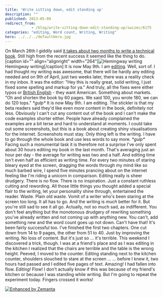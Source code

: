 ```yaml
---
title: 'Write sitting down, edit standing up'
description: ""
published: 2013-05-09
redirect_from: 
            - /blog/write-sitting-down-edit-standing-up/swizec/6175
categories: "editing, Word count, Writing, Writing"
hero: ../../../defaultHero.jpg
---
```


On March 26th I giddily said [it takes about two months to write a technical book](http://swizec.com/blog/it-takes-about-two-months-to-write-a-technical-book/swizec/6076). Still high from the recent success it seemed like the thing to do. \[caption id="" align="alignright" width="264"]![Hemingway writing](http://images.elephantjournal.com/wp-content/uploads/2010/04/Picture-359.png "Hemingway writing") Hemingway writing\[/caption] It is now May 9th. I am [editing](http://en.wikipedia.org/wiki/Film_editing "Film editing"). Well, sort of. I had thought my writing was awesome, that there will be hardly any editing needed and on 9th of April, just two weeks later, there was a reality check in my inbox. It was the editor: "Hey this is really great, solid writing, I just fixed some spelling and markup for ya." And truly, all the fixes were either typos or [British English](http://en.wikipedia.org/wiki/British_English "British English") - they want American. Something about markets. "Oh and shorten the book by 60 pages. We said 100, you wrote 180, we can do 120 tops." _\*gulp\*_ It is now May 9th. I am editing. The stickler is that my beta readers said they'd like even _more_ content in the book, definitely not less. Obviously I can't cut any content out of the book and I can't make the code examples shorter either. People have already complained the examples are a bit terse and hard to understand at moments. I could take out some screenshots, but this is a book about creating shiny visualisations for the internet. Screenshots must stay. Only thing left is the writing. I have to go through the whole book and use less words to say more. _\*gulp\*_ Facing such a monumental task it is therefore not a surprise I've only spent about 30 hours editing my book in the last month. That's averaging just an hour per day - the average for writing was two and a half. And editing time isn't even half as efficient as writing time. For every two minutes of staring bleary eyed at the screen, dragging the words through my mind like so much barbed wire, I spend five minutes prancing about on the internet feeling like I'm riding a unicorn in comparison. Editing really is sheer drudgery. There is no flow. There is no inspiration. Just a constant ruthless cutting and rewording. All those little things you thought added a special flair to the writing, let your personality shine through, entertained the reader. Waste. Plain old waste. Vomit of a writer who's been staring at the screen too long. It all has to go. And the writing is _much_ better for it. But you're still sad to see it all go. Actually, not so much sad, as indifferent. You don't feel anything but the monotonous drudgery of rewriting something you've already written and not coming up with anything new. You can't, add something new and the word count goes up not down. Can't have that! It's been fairly successful too. I've finished the first two chapters. One cut down from 14 to 9 pages, the other from 51 to 40. Just by improving the writing. No loss of content. But it's just so ... it's terrible. This weekend I discovered a trick, though. I was at a friend's place and as I was editing in the kitchen I realized that the chairs are terrible and the table is the wrong height. Peeved, I moved to the counter. Editing standing next to the kitchen counter, shoulders slouched to stare at the screen ... ... before I knew it, two hours had passed and I edited five pages of text. Amazing! I had fallen into flow. _Editing!_ Flow! I don't actually know if this was because of my friend's kitchen or because I was standing while writing. But I'm going to repeat the experiment today. Fingers crossed it works!

[![Enhanced by Zemanta](http://img.zemanta.com/zemified_e.png?x-id=1c1fccc8-b519-4743-bf53-a2da2f56481a)](http://www.zemanta.com/?px "Enhanced by Zemanta")
